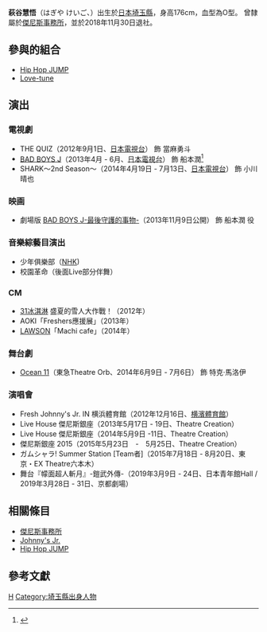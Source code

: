 {{藝人
|姓名 = 萩谷慧悟
|類型 = 男藝人
|圖片 = 
|圖片尺寸 = 
|圖片簡介 = 
|外文名 = 萩谷 慧悟
|外文 = ja
|羅馬拼音 = Hagiya Keigo
|暱稱 = 
|國籍 = {{JPN}}
|出生日期 = {{birth date and age|1996|11|07}}
|出生地點 = {{JPN}} [[埼玉縣|埼玉縣]]
|教育程度 = 
|音樂類型 = 
|演奏樂器 = 
|出道作 = 
|出道日期 = 
|活躍年代 = 
|唱片公司 = 
|經紀公司 = 無
|網站 = 
}}

{{japanese|japanese=萩谷 慧悟|kana=はぎや けいご|romaji=Hagiya Keigo}}

'''萩谷慧悟'''（<span lang="ja">はぎや けいご</span>、{{bd|1996年|11月7日|catIdx=Hagiya Keigo}}）出生於[[日本|日本]][[埼玉縣|埼玉縣]]，身高176cm，血型為O型。
曾隸屬於[[傑尼斯事務所|傑尼斯事務所]]，並於2018年11月30日退社。

== 參與的組合 ==
* [[Hip_Hop_JUMP|Hip Hop JUMP]]
* [[Love-tune|Love-tune]]

== 演出 ==
=== 電視劇 ===
* THE QUIZ（2012年9月1日、[[日本電視台|日本電視台]]） 飾 當麻勇斗
* [[BAD_BOYS_搞怪少年|BAD BOYS J]]（2013年4月 - 6月、[[日本電視台|日本電視台]]） 飾 船本潤<ref>{{Cite web |url=http://www.ntv.co.jp/bad_boys/cast_staff/index.html |title=キャスト・スタッフ | BAD BOYS J｜日本テレビ |accessdate=2014-04-10|language=ja}}</ref>
* SHARK〜2nd Season〜（2014年4月19日 - 7月13日、[[日本電視台|日本電視台]]） 飾 小川晴也

=== 映画 ===
* 劇場版 [[BAD_BOYS_搞怪少年#電影（2013年）|BAD BOYS J-最後守護的事物-]]（2013年11月9日公開） 飾 船本潤 役

=== 音樂綜藝目演出 ===
* 少年俱樂部（[[NHK|NHK]])
* 校園革命（後面Live部分伴舞）

=== CM ===
* [[31冰淇淋|31冰淇淋]] 盛夏的雪人大作戰！（2012年）
* AOKI「Freshers應援展｣（2013年）
* [[LAWSON|LAWSON]]「Machi cafe」（2014年）

===舞台劇===
* [[瞞天過海_(2001年電影)|Ocean 11]]（東急Theatre Orb、2014年6月9日 - 7月6日） 飾  特克·馬洛伊

===演唱會===
* Fresh Johnny's Jr. IN 横浜體育館（2012年12月16日、[[横濱體育館|横濱體育館]]）
* Live House 傑尼斯銀座（2013年5月17日 - 19日、Theatre Creation）
* Live House 傑尼斯銀座（2014年5月9日 -11日、Theatre Creation）
* 傑尼斯銀座 2015（2015年5月23日　-　5月25日、Theatre Creation）
* ガムシャラ! Summer Station [Team者]（2015年7月18日 - 8月20日、東京・EX Theatre六本木）
*舞台『幪面超人斬月』-鎧武外傳-（2019年3月9日 - 24日、日本青年館Hall / 2019年3月28日 - 31日、京都劇場）

== 相關條目 ==
* [[傑尼斯事務所|傑尼斯事務所]]
* [[Johnny's_Jr.|Johnny's Jr.]]
* [[Hip_Hop_JUMP|Hip Hop JUMP]]

== 參考文獻 ==
{{Reflist}}

{{DEFAULTSORT:Hagiya Keigo}}
[[Category:前傑尼斯事務所所屬藝人_(退社時為小傑尼斯)|H]]
[[Category:埼玉縣出身人物|Category:埼玉縣出身人物]]